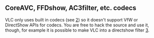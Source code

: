 ==CoreAVC, FFDshow, AC3filter, etc. codecs==

VLC only uses built in codecs (see [http://en.wikipedia.org/wiki/VLC_media_player 2]) so it doesn't support VfW or DirectShow APIs for codecs. You are free to hack the source and use it, though, for example it is possible to make VLC into a directshow filter [http://www.sensoray.com/support/videoLan.htm 3].

{{VSG}}
